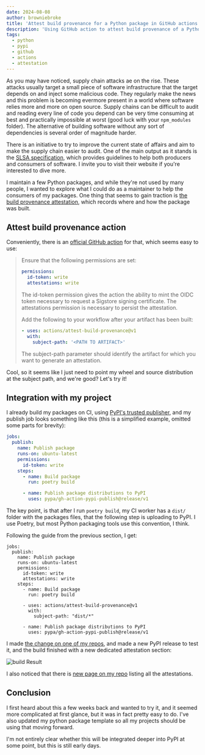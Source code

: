 ```yaml
---
date: 2024-08-08
author: browniebroke
title: 'Attest build provenance for a Python package in GitHub actions'
description: 'Using GitHub action to attest build provenance of a Python package published on PyPI'
tags:
  - python
  - pypi
  - github
  - actions
  - attestation
---
```


As you may have noticed, supply chain attacks ae on the rise. These attacks usually target a small piece of software infrastructure that the target depends on and inject some malicious code. They regularly make the news and this problem is becoming evermore present in a world where software relies more and more on open source. Supply chains can be difficult to audit and reading every line of code you depend can be very time consuming at best and practically impossible at worst (good luck with your `npm_modules` folder). The alternative of building software without any sort of dependencies is several order of magnitude harder.

There is an initiative to try to improve the current state of affairs and aim to make the supply chain easier to audit. One of the main output as it stands is the [SLSA specification](https://slsa.dev/spec/v1.0/), which provides guidelines to help both producers and consumers of software. I invite you to visit their website if you're interested to dive more.

I maintain a few Python packages, and while they're not used by many people, I wanted to explore what I could do as a maintainer to help the consumers of my packages. One thing that seems to gain traction is [the build provenance attestation](https://slsa.dev/spec/v1.0/provenance), which records where and how the package was built.

## Attest build provenance action

Conveniently, there is an [official GitHub action](https://github.com/actions/attest-build-provenance) for that, which seems easy to use:

> Ensure that the following permissions are set:
>
> ```yaml
> permissions:
>   id-token: write
>   attestations: write
> ```
>
> The id-token permission gives the action the ability to mint the OIDC token necessary to request a Sigstore signing certificate. The attestations permission is necessary to persist the attestation.
>
> Add the following to your workflow after your artifact has been built:
>
> ```yaml
> - uses: actions/attest-build-provenance@v1
>   with:
>     subject-path: '<PATH TO ARTIFACT>'
> ```
>
> The subject-path parameter should identify the artifact for which you want to generate an attestation.

Cool, so it seems like I just need to point my wheel and source distribution at the subject path, and we're good? Let's try it!

## Integration with my project

I already build my packages on CI, using [PyPI's trusted publisher](https://docs.pypi.org/trusted-publishers/), and my publish job looks something like this (this is a simplified example, omitted some parts for brevity):

```yaml
jobs:
  publish:
    name: Publish package
    runs-on: ubuntu-latest
    permissions:
      id-token: write
    steps:
      - name: Build package
        run: poetry build

      - name: Publish package distributions to PyPI
        uses: pypa/gh-action-pypi-publish@release/v1
```

The key point, is that after I run `poetry build`, my CI worker has a `dist/` folder with the packages files, that the following step is uploading to PyPI. I use Poetry, but most Python packaging tools use this convention, I think.

Following the guide from the previous section, I get:

```yaml{7,12-14}
jobs:
  publish:
    name: Publish package
    runs-on: ubuntu-latest
    permissions:
      id-token: write
      attestations: write
    steps:
      - name: Build package
        run: poetry build

      - uses: actions/attest-build-provenance@v1
        with:
          subject-path: "dist/*"

      - name: Publish package distributions to PyPI
        uses: pypa/gh-action-pypi-publish@release/v1
```

I made [the change on one of my repos](https://github.com/browniebroke/stsmfa-cli/pull/692), and made a new PyPI release to test it, and the build finished with a new dedicated attestation section:

![build Result](./build-result.png)

I also noticed that there is [new page on my repo](https://github.com/browniebroke/stsmfa-cli/attestations) listing all the attestations.

## Conclusion

I first heard about this a few weeks back and wanted to try it, and it seemed more complicated at first glance, but it was in fact pretty easy to do. I've also updated my python package template so all my projects should be using that moving forward.

I'm not entirely clear whether this will be integrated deeper into PyPI at some point, but this is still early days.
